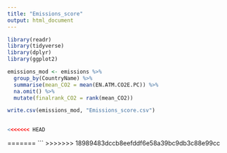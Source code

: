 ```yaml
---
title: "Emissions_score"
output: html_document
---
```

```r
library(readr)
library(tidyverse)
library(dplyr)
library(ggplot2)
```

```r
emissions_mod <- emissions %>% 
  group_by(CountryName) %>% 
  summarise(mean_CO2 = mean(EN.ATM.CO2E.PC)) %>%
  na.omit() %>%
  mutate(finalrank_CO2 = rank(mean_CO2))

write.csv(emissions_mod, "Emissions_score.csv")

                                       
<<<<<<< HEAD
```
=======
```
>>>>>>> 18989483dccb8eefddf6e58a39bc9db3c88e99cc
